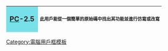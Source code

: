 {| cellspacing="0" style="width: 238px; background: #d0e8f1; border: solid #17e0e5 1px; margin: 1px; float: left;"
|-
! style="width:45px;height:45px;background:#77e0e8;font-size:14pt" lang="en" | <center>[[个人电脑|PC]]-2.5</center>
| style="font-size:9pt;padding:4pt;line-height:1.25em" lang="zh" dir="ltr" | 此用戶能從一個簡單的原始碼中找出其功能並進行仿寫或改寫
|}
<includeonly>[[Category:電腦技術適中的|{{BASEPAGENAME}}]]</includeonly>
<noinclude>[[Category:電腦用戶框模板]]</noinclude>